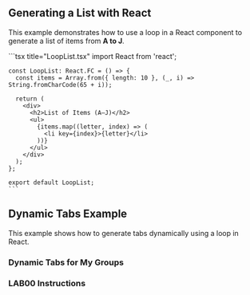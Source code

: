 
## Generating a List with React

This example demonstrates how to use a loop in a React component to generate a list of items from **A to J**.

<Tabs>
  <TabItem value="component" label="React Component" default>
    ```tsx title="LoopList.tsx"
    import React from 'react';

    const LoopList: React.FC = () => {
      const items = Array.from({ length: 10 }, (_, i) => String.fromCharCode(65 + i));

      return (
        <div>
          <h2>List of Items (A–J)</h2>
          <ul>
            {items.map((letter, index) => (
              <li key={index}>{letter}</li>
            ))}
          </ul>
        </div>
      );
    };

    export default LoopList;
    ```

  </TabItem>
  <TabItem value="preview" label="Preview">
    <LoopList />
  </TabItem>
</Tabs>

## Dynamic Tabs Example

This example shows how to generate tabs dynamically using a loop in React.

<GeneratedTabs />

### Dynamic Tabs for My Groups

<MyTabs />

### LAB00 Instructions

<MyTabs labNumber="LAB00" />
